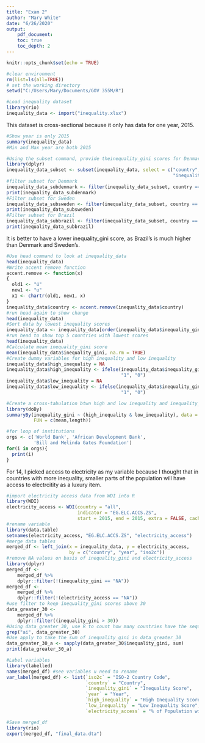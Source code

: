 ```yaml
---
title: "Exam 2"
author: "Mary White"
date: "6/26/2020"
output:   
    pdf_document:
    toc: true
    toc_depth: 2
---
```


```r
knitr::opts_chunk$set(echo = TRUE)
```
```r
#clear environment
rm(list=ls(all=TRUE))
# set the working directory
setwd("C:/Users/Mary/Documents/GOV 355M/R")
```
```r
#Load inequality dataset
library(rio)
inequality_data <- import("inequality.xlsx")
```
This dataset is cross-sectional because it only has data for one year, 2015.
```r
#Show year is only 2015
summary(inequality_data)
#Min and Max year are both 2015
```
```r
#Using the subset command, provide theinequality_gini scores for Denmark and Sweden
library(dplyr)
inequality_data_subset <- subset(inequality_data, select = c("country",
                                                             "inequality_gini"))
#filter subset for Denmark
inequality_data_subdenmark <- filter(inequality_data_subset, country == "Denmark")
print(inequality_data_subdenmark)
#Filter subset for Sweden 
inequality_data_subsweden <- filter(inequality_data_subset, country == "Sweden")
print(inequality_data_subsweden)
#Filter subset for Brazil
inequality_data_subbrazil <- filter(inequality_data_subset, country == "Brazil")
print(inequality_data_subbrazil)
```
It is better to have a lower inequality_gini score, as Brazil's is much higher than Denmark and Sweden's. 
```r
#Use head command to look at inequality_data 
head(inequality_data)
#Write accent remove function
accent.remove <- function(x)
{
  old1 <- "ú"
  new1 <- "u"
  x1 <- chartr(old1, new1, x)
}
inequality_data$country <- accent.remove(inequality_data$country)
#run head again to show change
head(inequality_data)
#Sort data by lowest inequality scores
inequality_data <- inequality_data[order(inequality_data$inequality_gini),]
#run head to show top 5 countries with lowest scores
head(inequality_data)
#Calculate mean inequality_gini score
mean(inequality_data$inequality_gini, na.rm = TRUE)
#Create dummy variables for high inequality and low inequality
inequality_data$high_inequality = NA
inequality_data$high_inequality <- ifelse(inequality_data$inequality_gini > 36.81375,
                                          "1", "0")
inequality_data$low_inequality = NA
inequality_data$low_inequality <- ifelse(inequality_data$inequality_gini < 36.81375,
                                          "1", "0")

#Create a cross-tabulation btwn high and low inequality and inequality_gini
library(doBy)
summaryBy(inequality_gini ~ (high_inequality & low_inequality), data = inequality_data,
          FUN = c(mean,length))
```
```r
#for loop of institutions
orgs <- c('World Bank', 'African Development Bank', 
          'Bill and Melinda Gates Foundation')
for(i in orgs){
  print(i)
}
```
For 14, I picked access to electricity as my variable because I thought that in countries with more inequality, smaller parts of the population will have access to electrcitity as a luxury item. 
```r
#import electricity access data from WDI into R
library(WDI)
electricity_access <- WDI(country = "all",
                          indicator = "EG.ELC.ACCS.ZS",
                          start = 2015, end = 2015, extra = FALSE, cache = NULL)
#rename variable
library(data.table)
setnames(electricity_access, "EG.ELC.ACCS.ZS", "electricity_access")
#merge data tables
merged_df <- left_join(x = inequality_data, y = electricity_access,
                       by = c("country", "year", "iso2c"))
#remove NA values on basis of inequality_gini and electricity_access
library(dplyr)
merged_df <-
    merged_df %>%
    dplyr::filter(!(inequality_gini == "NA"))
merged_df <-
    merged_df %>%
    dplyr::filter(!(electricity_access == "NA"))
#use filter to keep inequality_gini scores above 30
data_greater_30 <-
    merged_df %>%
    dplyr::filter((inequality_gini > 30))
#Using data_greater_30, use R to count how many countries have the sequence “ai”in their name.
grep("ai", data_greater_30)
#Use apply to take the sum of inequality_gini in data_greater_30
data_greater_30_a <- sapply(data_greater_30$inequality_gini, sum)
print(data_greater_30_a)
```
```r
#Label variables
library(labelled)
names(merged_df) #see variables u need to rename
var_label(merged_df) <- list(`iso2c` = "ISO-2 Country Code",
                             `country` = "Country",
                             `inequality_gini` = "Inequality Score",
                             `year` = "Year",
                             `high_inequality` = "High Inequality Score",
                             `low_inequality` = "Low Inequality Score",
                             `electricity_access` = "% of Population with Electricity")
```

```r
#Save merged_df
library(rio)
export(merged_df, "final_data.dta")
```

